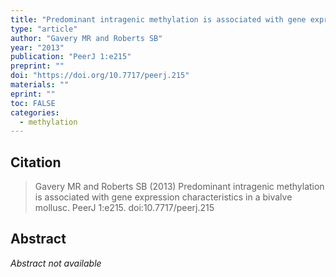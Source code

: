 ```yaml
---
title: "Predominant intragenic methylation is associated with gene expression characteristics in a bivalve mollusc"
type: "article"
author: "Gavery MR and Roberts SB"
year: "2013"
publication: "PeerJ 1:e215"
preprint: ""
doi: "https://doi.org/10.7717/peerj.215"
materials: ""
eprint: ""
toc: FALSE
categories:
  - methylation
---
```


## Citation

> Gavery MR and Roberts SB (2013) Predominant intragenic methylation is associated with gene expression characteristics in a bivalve mollusc. PeerJ 1:e215. doi:10.7717/peerj.215

## Abstract

*Abstract not available*
